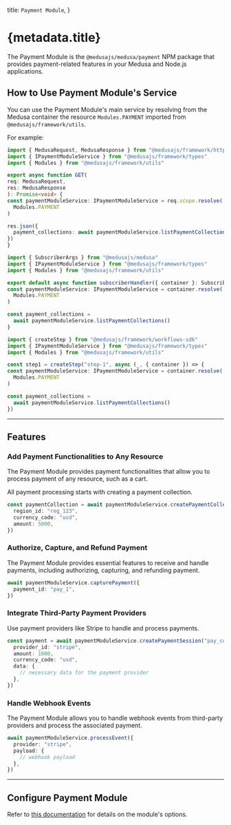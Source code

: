 
  title: `Payment Module`,
}

# {metadata.title}

The Payment Module is the `@medusajs/medusa/payment` NPM package that provides payment-related features in your Medusa and Node.js applications.

## How to Use Payment Module's Service

You can use the Payment Module's main service by resolving from the Medusa container the resource `Modules.PAYMENT` imported from `@medusajs/framework/utils`.

For example:

<CodeTabs groupId="resource-type">
  <CodeTab label="API Route" value="api-route">

  ```ts title="src/api/store/custom/route.ts"
  import { MedusaRequest, MedusaResponse } from "@medusajs/framework/http"
  import { IPaymentModuleService } from "@medusajs/framework/types"
  import { Modules } from "@medusajs/framework/utils"

export async function GET(
  req: MedusaRequest,
  res: MedusaResponse
): Promise<void> {
  const paymentModuleService: IPaymentModuleService = req.scope.resolve(
    Modules.PAYMENT
  )

  res.json({
    payment_collections: await paymentModuleService.listPaymentCollections(),
  })
}
```

  </CodeTab>
  <CodeTab label="Subscriber" value="subscribers">

  ```ts title="src/subscribers/custom-handler.ts"
  import { SubscriberArgs } from "@medusajs/medusa"
  import { IPaymentModuleService } from "@medusajs/framework/types"
  import { Modules } from "@medusajs/framework/utils"

export default async function subscriberHandler({ container }: SubscriberArgs) {
  const paymentModuleService: IPaymentModuleService = container.resolve(
    Modules.PAYMENT
  )

  const payment_collections =
    await paymentModuleService.listPaymentCollections()
}
```

  </CodeTab>
  <CodeTab label="Workflow Step" value="workflow-step">

  ```ts title="src/workflows/hello-world/step1.ts"
  import { createStep } from "@medusajs/framework/workflows-sdk"
  import { IPaymentModuleService } from "@medusajs/framework/types"
  import { Modules } from "@medusajs/framework/utils"

const step1 = createStep("step-1", async (_, { container }) => {
  const paymentModuleService: IPaymentModuleService = container.resolve(
    Modules.PAYMENT
  )

  const payment_collections =
    await paymentModuleService.listPaymentCollections()
})
```

  </CodeTab>
</CodeTabs>

---

## Features

### Add Payment Functionalities to Any Resource

The Payment Module provides payment functionalities that allow you to process payment of any resource, such as a cart.

All payment processing starts with creating a payment collection.

```ts
const paymentCollection = await paymentModuleService.createPaymentCollections({
  region_id: "reg_123",
  currency_code: "usd",
  amount: 5000,
})
```

### Authorize, Capture, and Refund Payment

The Payment Module provides essential features to receive and handle payments, including authorizing, capturing, and refunding payment.

```ts
await paymentModuleService.capturePayment({
  payment_id: "pay_1",
})
```

### Integrate Third-Party Payment Providers

Use payment providers like Stripe to handle and process payments.

```ts
const payment = await paymentModuleService.createPaymentSession("pay_col_1", {
  provider_id: "stripe",
  amount: 1000,
  currency_code: "usd",
  data: {
    // necessary data for the payment provider
  },
})
```

### Handle Webhook Events

The Payment Module allows you to handle webhook events from third-party providers and process the associated payment.

```ts
await paymentModuleService.processEvent({
  provider: "stripe",
  payload: {
    // webhook payload
  },
})
```

---

## Configure Payment Module

Refer to [this documentation](./module-options/page.mdx) for details on the module's options.
